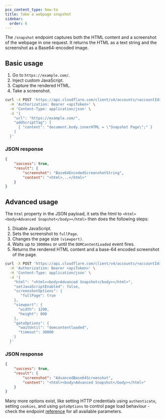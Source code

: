 ```yaml
---
pcx_content_type: how-to
title: Take a webpage snapshot
sidebar:
  order: 6
---
```


The `/snapshot` endpoint captures both the HTML content and a screenshot of the webpage in one request. It returns the HTML as a text string and the screenshot as a Base64-encoded image.

## Basic usage

1. Go to `https://example.com/`.
2. Inject custom JavaScript.
3. Capture the rendered HTML.
4. Take a screenshot.

```bash
curl -X POST 'https://api.cloudflare.com/client/v4/accounts/<accountId>/browser-rendering/snapshot' \
  -H 'Authorization: Bearer <apiToken>' \
  -H 'Content-Type: application/json' \
  -d '{
    "url": "https://example.com/",
    "addScriptTag": [
      { "content": "document.body.innerHTML = \"Snapshot Page\";" }
    ]
  }'
```

### JSON response

```json title="json response"
{
	"success": true,
	"result": {
		"screenshot": "Base64EncodedScreenshotString",
		"content": "<html>...</html>"
	}
}
```

## Advanced usage

The `html` property in the JSON payload, it sets the html to `<html><body>Advanced Snapshot</body></html>` then does the following steps:

1. Disable JavaScript.
2. Sets the screenshot to `fullPage`.
3. Changes the page size `(viewport)`.
4. Waits up to `30000ms` or until the `DOMContentLoaded` event fires.
5. Returns the rendered HTML content and a base-64 encoded screenshot of the page.

```bash
curl -X POST 'https://api.cloudflare.com/client/v4/accounts/<accountId>/browser-rendering/snapshot' \
  -H 'Authorization: Bearer <apiToken>' \
  -H 'Content-Type: application/json' \
  -d '{
    "html": "<html><body>Advanced Snapshot</body></html>",
    "setJavaScriptEnabled": false,
    "screenshotOptions": {
       "fullPage": true
    },
    "viewport": {
      "width": 1200,
      "height": 800
    },
    "gotoOptions": {
      "waitUntil": "domcontentloaded",
      "timeout": 30000
    }
  }'
```

### JSON response

```json title="json response"
{
	"success": true,
	"result": {
		"screenshot": "AdvancedBase64Screenshot",
		"content": "<html><body>Advanced Snapshot</body></html>"
	}
}
```

Many more options exist, like setting HTTP credentials using `authenticate`, setting `cookies`, and using `gotoOptions` to control page load behaviour - check the endpoint [reference](/api/resources/browser_rendering/subresources/screenshot/methods/create/) for all available parameters.
